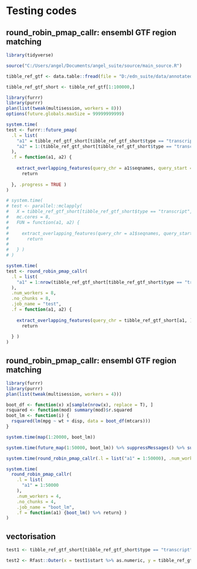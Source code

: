 # Testing codes

## round_robin_pmap_callr: ensembl GTF region matching
  
```{r}

library(tidyverse)

source("C:/Users/angel/Documents/angel_suite/source/main_source.R")

tibble_ref_gtf <- data.table::fread(file = "D:/edn_suite/data/annotated_ensembl_gtf_release_104.txt", sep = "\t", header = TRUE) %>% tibble::as_tibble()

tibble_ref_gtf_short <- tibble_ref_gtf[1:100000,]

library(furrr)
library(purrr)
plan(list(tweak(multisession, workers = 8)))
options(future.globals.maxSize = 99999999999)

system.time(
test <- furrr::future_pmap(
  .l = list(
    "a1" = tibble_ref_gtf_short[tibble_ref_gtf_short$type == "transcript", ] %>% purrr::array_tree(),
    "a2" = 1:(tibble_ref_gtf_short[tibble_ref_gtf_short$type == "transcript", ] %>% purrr::array_tree() %>% length)
  ), 
  .f = function(a1, a2) {
    
    extract_overlapping_features(query_chr = a1$seqnames, query_start = a1$start %>% type.convert(as.is = TRUE), query_end = a1$end %>% type.convert(as.is = TRUE), query_strand = a1$strand, tibble_gtf_table = tibble_ref_gtf, left_query_shift = 0, right_query_shift = 0, left_tolerance = 0, right_tolerance = 0, return_type = NULL, complete_overlap = FALSE) %>% 
      return
    
  }, .progress = TRUE )
)

# system.time(
# test <- parallel::mclapply(
#   X = tibble_ref_gtf_short[tibble_ref_gtf_short$type == "transcript", ] %>% purrr::array_tree(),
#   mc.cores = 8,
#   FUN = function(a1, a2) {
#     
#     extract_overlapping_features(query_chr = a1$seqnames, query_start = a1$start %>% type.convert(as.is = TRUE), query_end = a1$end %>% type.convert(as.is = TRUE), query_strand = a1$strand, tibble_gtf_table = tibble_ref_gtf, left_query_shift = 0, right_query_shift = 0, left_tolerance = 0, right_tolerance = 0, return_type = NULL, complete_overlap = FALSE) %>% 
#       return
#     
#   } )
# )

system.time(
test <- round_robin_pmap_callr(
  .l = list(
    "a1" = 1:nrow(tibble_ref_gtf_short[tibble_ref_gtf_short$type == "transcript", ])
  ), 
  .num_workers = 8, 
  .no_chunks = 8, 
  .job_name = "test",
  .f = function(a1, a2) {
    
    extract_overlapping_features(query_chr = tibble_ref_gtf_short[a1, ] %>% .$seqnames, query_start = tibble_ref_gtf_short[a1, ] %>% .$start %>% type.convert(as.is = TRUE), query_end = tibble_ref_gtf_short[a1, ] %>% .$end %>% type.convert(as.is = TRUE), query_strand = tibble_ref_gtf_short[a1, ] %>% .$strand, tibble_gtf_table = tibble_ref_gtf, left_query_shift = 0, right_query_shift = 0, left_tolerance = 0, right_tolerance = 0, return_type = NULL, complete_overlap = FALSE) %>% 
      return
    
  } )
)

```

## round_robin_pmap_callr: ensembl GTF region matching

```{r}

library(furrr)
library(purrr)
plan(list(tweak(multisession, workers = 4)))

boot_df <- function(x) x[sample(nrow(x), replace = T), ]
rsquared <- function(mod) summary(mod)$r.squared
boot_lm <- function(i) {
  rsquared(lm(mpg ~ wt + disp, data = boot_df(mtcars)))
}

system.time(map(1:20000, boot_lm))

system.time(future_map(1:50000, boot_lm)) %>% suppressMessages() %>% suppressWarnings()

system.time(round_robin_pmap_callr(.l = list("a1" = 1:50000), .num_workers = 4, .no_chunks = 4, .f = function(a1) {boot_lm()}))

system.time(
  round_robin_pmap_callr(
    .l = list(
      "a1" = 1:50000
    ), 
    .num_workers = 4, 
    .no_chunks = 4, 
    .job_name = "boot_lm",
    .f = function(a1) {boot_lm() %>% return} )
)

```

## vectorisation

```{r}

test1 <- tibble_ref_gtf_short[tibble_ref_gtf_short$type == "transcript", ]

test2 <- Rfast::Outer(x = test1$start %>% as.numeric, y = tibble_ref_gtf$end %>% as.numeric, oper = "-")

```


